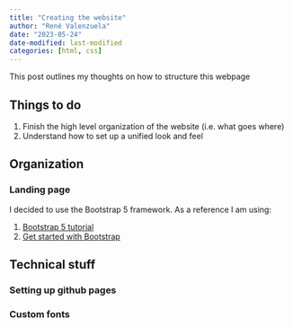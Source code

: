 ```yaml
---
title: "Creating the website"
author: "René Valenzuela"
date: "2023-05-24"
date-modified: last-modified
categories: [html, css]
---
```


This post outlines my thoughts on how to structure this webpage

## Things to do

1. Finish the high level organization of the website (i.e. what goes where)
2. Understand how to set up a unified look and feel

## Organization

### Landing page

I decided to use the Bootstrap 5 framework. As a reference I am using:

1. [Bootstrap 5 tutorial](https://www.w3schools.com/bootstrap5/index.php)
2. [Get started with Bootstrap](https://getbootstrap.com/docs/5.3/getting-started/introduction/)

## Technical stuff

### Setting up github pages

### Custom fonts

